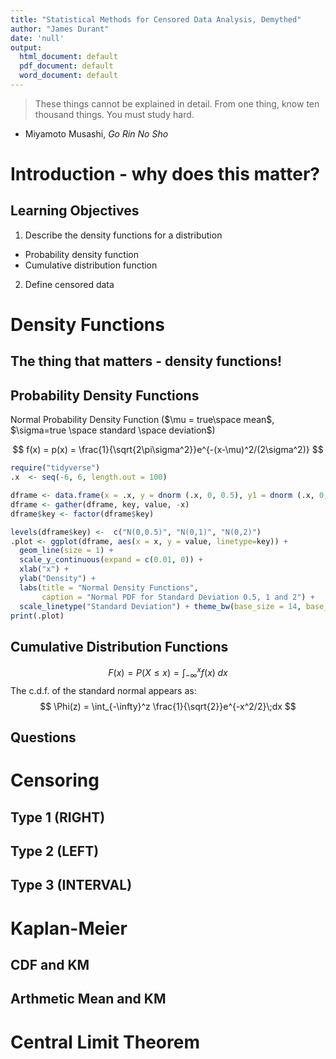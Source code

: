 ```yaml
---
title: "Statistical Methods for Censored Data Analysis, Demythed"
author: "James Durant"
date: 'null'
output:
  html_document: default
  pdf_document: default
  word_document: default
---
```



>These things cannot be explained in detail. From one thing, know ten thousand things. You must study hard.

- Miyamoto Musashi, _Go Rin No Sho_



# Introduction - why does this matter?

## Learning Objectives
1. Describe the density functions for a distribution
  - Probability density function
  - Cumulative distribution function
2. Define censored data


# Density Functions


## The thing that matters - density functions!

## Probability Density Functions
Normal Probability Density Function ($\mu = true\space mean$,  $\sigma=true \space standard \space deviation$)

$$
f(x) = p(x) = \frac{1}{\sqrt{2\pi\sigma^2}}e^{-(x-\mu)^2/(2\sigma^2)}
$$

```r
require("tidyverse")
.x  <- seq(-6, 6, length.out = 100)

dframe <- data.frame(x = .x, y = dnorm (.x, 0, 0.5), y1 = dnorm (.x, 0, 1), y2 = dnorm(.x, 0, 2))
dframe <- gather(dframe, key, value, -x)
dframe$key <- factor(dframe$key)

levels(dframe$key) <-  c("N(0,0.5)", "N(0,1)", "N(0,2)")
.plot <- ggplot(dframe, aes(x = x, y = value, linetype=key)) + 
  geom_line(size = 1) + 
  scale_y_continuous(expand = c(0.01, 0)) + 
  xlab("x") + 
  ylab("Density") + 
  labs(title = "Normal Density Functions", 
       caption = "Normal PDF for Standard Deviation 0.5, 1 and 2") + 
  scale_linetype("Standard Deviation") + theme_bw(base_size = 14, base_family = "sans")
print(.plot)


```

## Cumulative Distribution Functions
$$
F(x) = P(X \leq x) = \int_{-\infty}^x f(x) \;dx
$$
The c.d.f. of the standard normal appears as:
$$
\Phi(z) = \int_{-\infty}^z
\frac{1}{\sqrt{2}}e^{-x^2/2}\;dx
$$


## Questions

# Censoring

## Type 1 (RIGHT)

## Type 2 (LEFT)

## Type 3 (INTERVAL)

# Kaplan-Meier


## CDF and KM

## Arthmetic Mean and KM




# Central Limit Theorem


